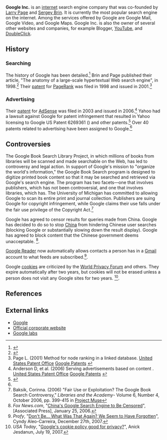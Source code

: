 {{subpages}}

'''Google Inc.''' is an [[internet]] search engine company that was co-founded by [[Larry Page]] and [[Sergey Brin]]. It is currently the most popular search engine on the internet. Among the services offered by Google are Google Mail, Google Video, and Google Maps. Google Inc. is also the owner of several other websites and companies, for example Blogger, [[YouTube]], and [[DoubleClick]].

==History==
===Searching===
The history of Google has been detailed.<ref name="isbn1-59184-141-0">{{cite book |author=John Battelle |title=The Search: How Google and Its Rivals Rewrote the Rules of Business and Transformed Our Culture |publisher=Portfolio Trade |location= |year= |pages= |isbn=1-59184-141-0 |oclc= |doi=}}</ref> Brin and Page published their article, "The anatomy of a large-scale hypertextual Web search engine", in 1998.<ref>{{Cite journal | doi = 10.1016/S0169-7552(98)00110-X | issn = 0169-7552 | volume = 30 | issue = 1-7 | pages = 107-117 | last = Brin | first = Sergey | coauthors = Lawrence Page | title = The anatomy of a large-scale hypertextual Web search engine | journal = Computer Networks and ISDN Systems | accessdate = 2008-12-17 | date = 1998-04 | url = http://www.sciencedirect.com/science/article/B6TYT-3WRC342-2N/2/63e7d8fb6a64027a0c15e6ae3e402889}}</ref> Their [[patent]] for [[PageRank]] was filed in 1998 and issued in 2001.<ref>Page L. (2001) Method for node ranking in a linked database. [http://patft.uspto.gov/netacgi/nph-Parser?patentnumber=6285999 United States Patent Office] [http://www.google.com/patents?q=patent%3A6285999 Google Patents] {{US patent|6285999}}</ref>

===Advertising===
Their [[patent]] for [[AdSense]] was filed in 2003 and issued in 2006.<ref>Anderson D, et al. (2006) Serving advertisements based on content . [http://patft.uspto.gov/netacgi/nph-Parser?patentnumber=7136875 United States Patent Office] [http://www.google.com/patents?q=patent%3A7136875 Google Patents] {{US patent|7136875}}</ref>
Yahoo had a lawsuit against Google for patent infringement that resulted in  Yahoo licensing to Google US Patent 6269361 ({{US patent|6269361}}) and other patents.<ref name="urlGoogle, Yahoo bury the legal hatchet - CNET News">{{cite web |url=http://news.cnet.com/Google%2C-Yahoo-bury-the-legal-hatchet/2100-1024_3-5302421.html?tag=mncol |title=Google, Yahoo bury the legal hatchet |author=Olsen S |authorlink= |coauthors= |date=2004 |format= |work= |publisher=CNET News |pages= |language= |archiveurl= |archivedate= |quote= |accessdate=2009-06-20}}</ref> Over 40 patents related to advertising have been assigned to Google.<ref name="urlPatent Database Search Results: AN/Google AND (TTL/advert$ OR ABST/advert$ OR SPEC/advert$) in US Patent Collection">{{cite web |url=http://patft.uspto.gov/netacgi/nph-Parser?Sect1=PTO2&Sect2=HITOFF&u=%2Fnetahtml%2FPTO%2Fsearch-adv.htm&r=0&f=S&l=50&d=PTXT&RS=(AN%2FGoogle+AND+((TTL%2Fadvert%24+OR+ABST%2Fadvert%24)+OR+SPEC%2Fadvert%24))&Refine=Refine+Search&Refine=Refine+Search&Query=AN%2FGoogle+AND+(TTL%2Fadvert%24+OR+ABST%2Fadvert%24+OR+SPEC%2Fadvert%24) |title=Patent Database Search Results: AN/Google AND (TTL/advert$ OR ABST/advert$ OR SPEC/advert$) in US Patent Collection |author= |authorlink= |coauthors= |date= |format= |work= |publisher=United States Patent Office |pages= |language= |archiveurl= |archivedate= |quote= |accessdate=2009-06-20}}</ref>

==Controversies==
The Google Book Search Library Project, in which millions of books from libraries will be scanned and made searchable on the Web, has led to controversy and legal action. In support of Google's mission to "organize the world's information," the Google Book Search program is designed to digitize printed book content so that it may be searched and retrieved via Google's search engine.  The program has two facets—one that involves publishers, which has not been controversial, and one that involves libraries, which has. The University of Michigan has committed to allowing Google to scan its entire print and journal collection.  Publishers are suing Google for copyright infringement, while Google claims their use falls under the fair use privilege of the Copyright Act.<ref>Baksik, Corinna. (2006) "Fair Use or Exploitation? The Google Book Search Controversy," ''Libraries and the Academy''- Volume 6, Number 4, October 2006, pp. 399-415 in [[Project Muse]]</ref> 


Google has agreed to censor results for queries made from China. Google has decided to do so to stop [[China]] from hindering Chinese user searches (blocking Google or substantially slowing down the result display). Google has agreed to block content that the Chinese government deems unacceptable. <ref>''Fox News.com'', "[http://www.foxnews.com/story/0,2933,182695,00.html China's Google Search Engine to Be Censored]", [Associated Press], January 25, 2006.</ref>. 

[[Google Reader]] now automatically allows contacts a person has in a [[Gmail]] account to what feeds are subscribed.<ref>''Profy'', "[http://www.profy.com/2007/12/27/google-reader-privacy-mess/ Don't Be... What Was That Again? We Seem to Have Forgotten]", Cyndy Aleo-Carreira, December 27th, 2007.</ref>.

Google [[cookie]]s are criticized by the [[World Privacy Forum]] and others. They expire automatically after two years, but cookies will not be erased unless a person does not visit any Google sites for two years. <ref>''USA Today'', "[http://www.usatoday.com/tech/news/2007-07-19-google-cookies-privacy_N.htm Google's cookie policy good for privacy?]", Anick Jesdanun, July 19, 2007.</ref>.

==References==
<references/>

== External links ==
* [http://www.google.com Google]
* [http://www.google.com/corporate/ Official corporate website]
* [http://labs.google.com/ Google labs]